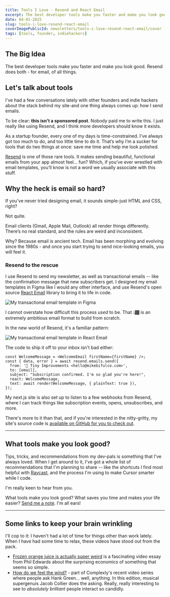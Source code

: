 ```yaml
---
title: Tools I Love - Resend and React Email
excerpt: The best developer tools make you faster and make you look good. Resend does both - for email, of all things.
date: 04-01-2025
slug: tools-i-love-resend-react-email
coverImagePublicId: newsletters/tools-i-love-resend-react-email/cover
tags: [tools, founder, indiehackers]
---
```


## The Big Idea

The best developer tools make you faster and make you look good. Resend does both - for email, of all things.

## Let's talk about tools

I've had a few conversations lately with other founders and indie hackers about the stack behind my site-and one thing always comes up: how I send emails.

To be clear: **this isn't a sponsored post**. Nobody paid me to write this. I just really like using Resend, and I think more developers should know it exists.

As a startup founder, every one of my days is time-constrained. I’ve always got too much to do, and too little time to do it. That’s why I’m a sucker for tools that do two things at once: save me time and help me look polished.

[Resend](https://resend.com) is one of those rare tools. It makes sending beautiful, functional emails from your app almost feel… fun? Which, if you’ve ever wrestled with email templates, you’ll know is not a word we usually associate with this stuff.

## Why the heck is email so hard?

If you've never tried designing email, it sounds simple-just HTML and CSS, right?

Not quite.

Email clients (Gmail, Apple Mail, Outlook) all render things differently. There’s no real standard, and the rules are weird and inconsistent.

Why? Because email is ancient tech. Email has been morphing and evolving since the 1980s - and once you start trying to send nice-looking emails, you will feel it.

### Resend to the rescue

I use Resend to send my newsletter, as well as transactional emails -- like the confirmation message that new subscribers get. I designed my email templates in Figma like I would any other interface, and use Resend's open source [React Email](https://react.email/) library to bring it to life in code.

<Image
  publicId="newsletters/tools-i-love-resend-react-email/figma-template"
  caption="My transactional email template started in Figma"
  alt="My transactional email template in Figma"
/>

I cannot overstate how difficult this process _used_ to be. That 👆🏾 is an extremely ambitious email format to build from scratch.

In the new world of Resend, it's a familiar pattern:

<Image
  publicId="newsletters/tools-i-love-resend-react-email/code-snippet"
  alt="My transactional email template in React Email"
/>

The code to ship it off to your inbox isn't bad either:

```tsx
const WelcomeMessage = <WelcomeEmail firstName={firstName} />;
const { data, error } = await resend.emails.send({
  from: '💌 Tiny Improvements <hello@mikebifulco.com>',
  to: [email],
  subject: "Subscription confirmed. I'm so glad you're here!",
  react: WelcomeMessage,
  text: await render(WelcomeMessage, { plainText: true }),
});
```

My next.js site is also set up to listen to a few webhooks from Resend, where I can track things like subscription events, opens, unsubscribes, and more.

There's more to it than that, and if you're interested in the nitty-gritty, my site's source code is [available on GitHub for you to check out](https://github.com/mbifulco/blog).

---

## What tools make you look good?

Tips, tricks, and recommendations from my dev-pals is something that I've always loved. When I get around to it, I've got a whole list of recommendations that I'm planning to share -- like the shortcuts I find most helpful with [Raycast](https://www.raycast.com/), and the process I'm using to make Cursor smarter while I code.

I'm really keen to hear from you.

What tools make you look good? What saves you time and makes your life easier? [Send me a note](mailto:hello@mikebifulco.com). I'm all ears!

---

## Some links to keep your brain wrinkling

I'll cop to it: I haven't had a lot of time for things other than work lately. When I have had some time to relax, these videos have stood out from the pack.

-  [Frozen orange juice is actually super weird](https://www.youtube.com/watch?v=9wSQ9Zk_9gQ) is a fascinating video essay from Phil Edwards about the surprising economics of something that seems so simple.
- [How do we feel the wind?](https://www.youtube.com/watch?v=Q0_W4SWHeWY) - part of Complexly's recent video series where people ask Hank Green... well, anything. In this edition, musical supergenuis Jacob Collier does the asking. Really, really interesting to see to _absolutely brilliant_ people interact so candidly.
